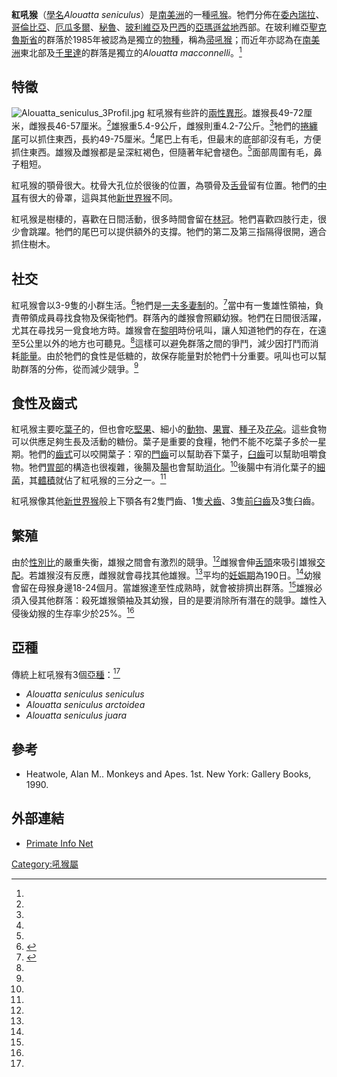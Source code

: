 {{Speciesbox
| name = 紅吼猴<ref name=msw3>{{MSW3 Groves|pages=150|id=12100388}}</ref>
| image = Alouatta seniculus.jpg
| image_width = 250px
| status = LC
| status_system = iucn3.1
| status_ref = <ref name=iucn>{{IUCN2010|assessors=Boubli, J.-P., Di Fiore, A., Rylands, A. B. & Mittermeier, R. A.|year=2008|version=2010.4|id=43929|title=Alouatta seniculus|downloaded=2011-03-08}}</ref>
| genus = Alouatta
| species = seniculus
| authority = ([[卡爾·林奈|Linnaeus]], 1766)
| range_map = Venezuelan Red Howler area.png
| range_map_width = 250px
| range_map_caption = 紅吼猴的分佈圖
}}

'''紅吼猴'''（[[學名|學名]]''Alouatta seniculus''）是[[南美洲|南美洲]]的一種[[吼猴|吼猴]]。牠們分佈在[[委內瑞拉|委內瑞拉]]、[[哥倫比亞|哥倫比亞]]、[[厄瓜多爾|厄瓜多爾]]、[[秘魯|秘魯]]、[[玻利維亞|玻利維亞]]及[[巴西|巴西]]的[[亞瑪遜盆地|亞瑪遜盆地]]西部。在玻利維亞[[聖克魯斯省_(玻利維亞)|聖克魯斯省]]的群落於1985年被認為是獨立的[[物種|物種]]，稱為[[帚吼猴|帚吼猴]]；而近年亦認為在[[南美洲|南美洲]]東北部及[[千里達|千里達]]的群落是獨立的''Alouatta macconnelli''。<ref name=msw3/>

==特徵==
[[File:Alouatta_seniculus_3Profil.jpg|thumb]]
紅吼猴有些許的[[兩性異形|兩性異形]]。雄猴長49-72厘米，雌猴長46-57厘米。<ref name="adw"/>雄猴重5.4-9公斤，雌猴則重4.2-7公斤。<ref name="adw"/>牠們的[[捲纏尾|捲纏尾]]可以抓住東西，長約49-75厘米。<ref name="adw"/>尾巴上有毛，但最末的底部卻沒有毛，方便抓住東西。雄猴及雌猴都是呈深紅褐色，但隨著年紀會褪色。<ref name="adw"/>面部周圍有毛，鼻子粗短。

紅吼猴的顎骨很大。枕骨大孔位於很後的位置，為顎骨及[[舌骨|舌骨]]留有位置。牠們的[[中耳|中耳]]有很大的骨罩，這與其他[[新世界猴|新世界猴]]不同。

紅吼猴是樹棲的，喜歡在日間活動，很多時間會留在[[林冠|林冠]]。牠們喜歡四肢行走，很少會跳躍。牠們的尾巴可以提供額外的支撐。牠們的第二及第三指隔得很開，適合抓住樹木。

==社交==
紅吼猴會以3-9隻的小群生活。<ref name=NRM>{{cite book|title=Neotropical Rainforest Mammals|year=1997|author=Louise Emmons and Francois Feer}}</ref>牠們是[[一夫多妻制|一夫多妻制]]的。<ref name="adw">{{cite web|url=http://animaldiversity.ummz.umich.edu/site/accounts/information/Alouatta_seniculus.html|title=''Alouatta seniculus'' information|author=Normile, R. V.|publisher=Animal Diversity Web|date=2001|accessdate=2008-07-30|archive-date=2008-07-25|archive-url=https://web.archive.org/web/20080725124437/http://animaldiversity.ummz.umich.edu/site/accounts/information/Alouatta_seniculus.html|dead-url=no}}</ref>當中有一隻雄性領袖，負責帶領成員尋找食物及保衛牠們。群落內的雌猴會照顧幼猴。牠們在日間很活躍，尤其在尋找另一覓食地方時。雄猴會在[[黎明|黎明]]時份吼叫，讓人知道牠們的存在，在遠至5公里以外的地方也可聽見。<ref name="adw"/>這樣可以避免群落之間的爭鬥，減少因打鬥而消耗[[能量|能量]]。由於牠們的食性是低糖的，故保存能量對於牠們十分重要。吼叫也可以幫助群落的分佈，從而減少競爭。<ref name="adw"/>

==食性及齒式==
紅吼猴主要吃[[葉子|葉子]]的，但也會吃[[堅果|堅果]]、細小的[[動物|動物]]、[[果實|果實]]、[[種子|種子]]及[[花朵|花朵]]。這些食物可以供應足夠生長及活動的糖份。葉子是重要的食糧，牠們不能不吃葉子多於一星期。牠們的[[齒式|齒式]]可以咬開葉子：窄的[[門齒|門齒]]可以幫助吞下葉子，[[臼齒|臼齒]]可以幫助咀嚼食物。牠們[[胃部|胃部]]的構造也很複雜，後腸及[[腸|腸]]也會幫助[[消化|消化]]。<ref name="adw"/>後腸中有消化葉子的[[細菌|細菌]]，其[[體積|體積]]就佔了紅吼猴的三分之一。<ref name="adw"/>

紅吼猴像其他[[新世界猴|新世界猴]]般上下顎各有2隻門齒、1隻[[犬齒|犬齒]]、3隻[[前臼齒|前臼齒]]及3隻臼齒。

==繁殖==
由於[[性別比|性別比]]的嚴重失衡，雄猴之間會有激烈的競爭。<ref name="adw"/>雌猴會伸[[舌頭|舌頭]]來吸引雄猴[[交配|交配]]。若雄猴沒有反應，雌猴就會尋找其他雄猴。<ref name="adw"/>平均的[[妊娠期|妊娠期]]為190日。<ref name="adw"/>幼猴會留在母猴身邊18-24個月。當雄猴達至性成熟時，就會被排擠出群落。<ref name="adw"/>雄猴必須入侵其他群落：殺死雄猴領袖及其幼猴，目的是要消除所有潛在的競爭。雄性入侵後幼猴的生存率少於25%。<ref name="adw"/>

==亞種==
傳統上紅吼猴有3個[[亞種|亞種]]：<ref name=msw3/>
* ''Alouatta seniculus seniculus''
* ''Alouatta seniculus arctoidea''
* ''Alouatta seniculus juara''

==參考==
{{Wikispecies|Alouatta seniculus}}
{{commons category|Alouatta seniculus}}
{{reflist}}
*Heatwole, Alan M.. Monkeys and Apes. 1st. New York: Gallery Books, 1990.

==外部連結==
* [http://pin.primate.wisc.edu/factsheets/entry/red_howler Primate Info Net] {{Wayback|url=http://pin.primate.wisc.edu/factsheets/entry/red_howler |date=20200614114908 }}
{{Taxonbar|from=Q583362}}

[[Category:吼猴屬|Category:吼猴屬]]